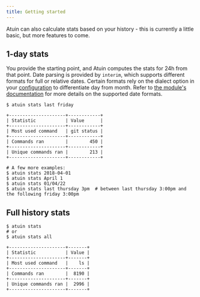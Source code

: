 ```yaml
---
title: Getting started
---
```


Atuin can also calculate stats based on your history - this is currently a
little basic, but more features to come.

## 1-day stats

You provide the starting point, and Atuin computes the stats for 24h from that point.
Date parsing is provided by `interim`, which supports different formats
for full or relative dates. Certain formats rely on the dialect option in your
[configuration](/configuration/config.md#dialect) to differentiate day from month.
Refer to [the module's documentation](https://docs.rs/interim/0.1.0/interim/#supported-formats) for more details on the supported date formats.

```
$ atuin stats last friday

+---------------------+------------+
| Statistic           | Value      |
+---------------------+------------+
| Most used command   | git status |
+---------------------+------------+
| Commands ran        |        450 |
+---------------------+------------+
| Unique commands ran |        213 |
+---------------------+------------+

# A few more examples:
$ atuin stats 2018-04-01
$ atuin stats April 1
$ atuin stats 01/04/22
$ atuin stats last thursday 3pm  # between last thursday 3:00pm and the following friday 3:00pm
```

## Full history stats

```
$ atuin stats
# or
$ atuin stats all

+---------------------+-------+
| Statistic           | Value |
+---------------------+-------+
| Most used command   |    ls |
+---------------------+-------+
| Commands ran        |  8190 |
+---------------------+-------+
| Unique commands ran |  2996 |
+---------------------+-------+
```
